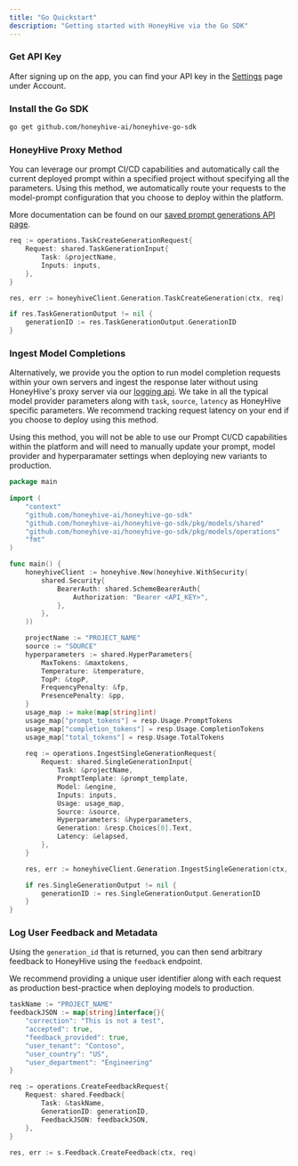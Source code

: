 ```yaml
---
title: "Go Quickstart"
description: "Getting started with HoneyHive via the Go SDK"
---
```



### Get API Key

After signing up on the app, you can find your API key in the [Settings](https://app.honeyhive.ai/settings/account) page under Account.

### Install the Go SDK

```bash
go get github.com/honeyhive-ai/honeyhive-go-sdk
```

### HoneyHive Proxy Method

You can leverage our prompt CI/CD capabilities and automatically call the current deployed prompt within a specified project without specifying all the parameters. Using this method, we automatically route your requests to the model-prompt configuration that you choose to deploy within the platform.

More documentation can be found on our [saved prompt generations API page](/api-reference/generations/post_saved).

```go
req := operations.TaskCreateGenerationRequest{
    Request: shared.TaskGenerationInput{
        Task: &projectName,
        Inputs: inputs,
    },
}

res, err := honeyhiveClient.Generation.TaskCreateGeneration(ctx, req)

if res.TaskGenerationOutput != nil {
    generationID := res.TaskGenerationOutput.GenerationID
}
```

### Ingest Model Completions

Alternatively, we provide you the option to run model completion requests within your own servers and ingest the response later without using HoneyHive's proxy server via our [logging api](/api-reference/generations/post_log). We take in all the typical model provider parameters along with `task`, `source`, `latency` as HoneyHive specific parameters. We recommend tracking request latency on your end if you choose to deploy using this method.

<Note>Using this method, you will not be able to use our Prompt CI/CD capabilities within the platform and will need to manually update your prompt, model provider and hyperparamater settings when deploying new variants to production.</Note>

```go
package main
​
import (
    "context"
    "github.com/honeyhive-ai/honeyhive-go-sdk"
    "github.com/honeyhive-ai/honeyhive-go-sdk/pkg/models/shared"
    "github.com/honeyhive-ai/honeyhive-go-sdk/pkg/models/operations"
	"fmt"
)

func main() {
    honeyhiveClient := honeyhive.New(honeyhive.WithSecurity(
        shared.Security{
            BearerAuth: shared.SchemeBearerAuth{
                Authorization: "Bearer <API_KEY>",
            },
        },
    ))

    projectName := "PROJECT_NAME"
    source := "SOURCE"
    hyperparameters := shared.HyperParameters{
        MaxTokens: &maxtokens,
        Temperature: &temperature,
        TopP: &topP,
        FrequencyPenalty: &fp,
        PresencePenalty: &pp,
    }
    usage_map := make(map[string]int)
    usage_map["prompt_tokens"] = resp.Usage.PromptTokens
    usage_map["completion_tokens"] = resp.Usage.CompletionTokens
    usage_map["total_tokens"] = resp.Usage.TotalTokens
    ​
    req := operations.IngestSingleGenerationRequest{
        Request: shared.SingleGenerationInput{
            Task: &projectName,
            PromptTemplate: &prompt_template,
            Model: &engine,
            Inputs: inputs,
            Usage: usage_map,
            Source: &source,
            Hyperparameters: &hyperparameters,
            Generation: &resp.Choices[0].Text,
            Latency: &elapsed,
        },
    }

    res, err := honeyhiveClient.Generation.IngestSingleGeneration(ctx, req)

    if res.SingleGenerationOutput != nil {
        generationID := res.SingleGenerationOutput.GenerationID
    }
}
```

### Log User Feedback and Metadata

Using the `generation_id` that is returned, you can then send arbitrary feedback to HoneyHive using the `feedback` endpoint. 

<Tip>We recommend providing a unique user identifier along with each request as production best-practice when deploying models to production.</Tip>

```go
taskName := "PROJECT_NAME"
feedbackJSON := map[string]interface{}{
    "correction": "This is not a test",
    "accepted": true,
    "feedback_provided": true,
    "user_tenant": "Contoso",
    "user_country": "US",
    "user_department": "Engineering"
}

req := operations.CreateFeedbackRequest{
    Request: shared.Feedback{
        Task: &taskName,
        GenerationID: generationID,
        FeedbackJSON: feedbackJSON,
    },
}
​
res, err := s.Feedback.CreateFeedback(ctx, req)
​
```
